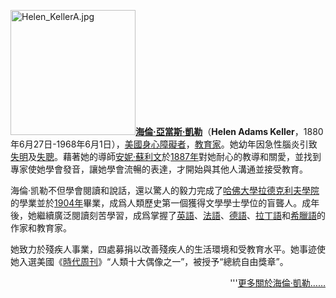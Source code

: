 [[File:Helen_KellerA.jpg|200px]]'''[[海倫·亞當斯·凱勒|海倫·亞當斯·凱勒]]'''（'''Helen Adams Keller'''，1880年6月27日-1968年6月1日），[[美國|美國]][[身心障礙者|身心障礙者]]，[[教育家|教育家]]。她幼年因急性腦炎引致[[失明|失明]]及[[失聰|失聰]]。藉著她的導師[[安妮·蘇利文|安妮·蘇利文]]於[[1887年|1887年]]對她耐心的教導和關愛，並找到專家使她學會發音，讓她學會流暢的表達，才開始與其他人溝通並接受教育。

海倫·凯勒不但學會閱讀和說話，還以驚人的毅力完成了[[哈佛大學|哈佛大學]][[拉德克利夫學院|拉德克利夫學院]]的學業並於[[1904年|1904年]]畢業，成爲人類歷史第一個獲得文學學士學位的盲聾人。成年後，她繼續廣泛閱讀刻苦學習，成爲掌握了[[英語|英語]]、[[法語|法語]]、[[德語|德語]]、[[拉丁語|拉丁語]]和[[希臘語|希臘語]]的作家和教育家。

她致力於殘疾人事業，四處募捐以改善殘疾人的生活環境和受教育水平。她事迹使她入選美國《[[時代周刊|時代周刊]]》“人類十大偶像之一”，被授予“總統自由獎章”。
<div style="text-align: right;">'''[[海倫·凱勒|更多關於海倫·凱勒……]]</div>